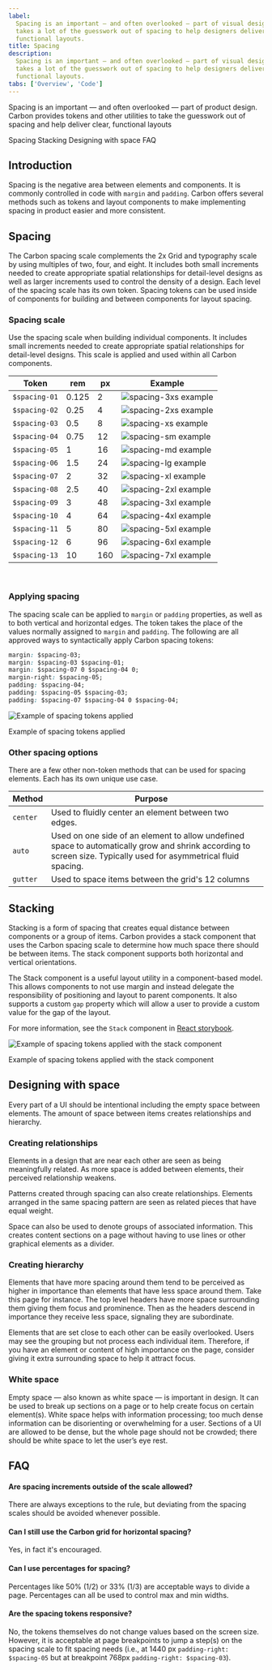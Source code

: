 ```yaml
---
label:
  Spacing is an important — and often overlooked — part of visual design. Carbon
  takes a lot of the guesswork out of spacing to help designers deliver clear,
  functional layouts.
title: Spacing
description:
  Spacing is an important — and often overlooked — part of visual design. Carbon
  takes a lot of the guesswork out of spacing to help designers deliver clear,
  functional layouts.
tabs: ['Overview', 'Code']
---
```


<PageDescription>

Spacing is an important — and often overlooked — part of product design. Carbon
provides tokens and other utilities to take the guesswork out of spacing and
help deliver clear, functional layouts

</PageDescription>

<AnchorLinks>

<AnchorLink>Spacing</AnchorLink>
<AnchorLink>Stacking</AnchorLink>
<AnchorLink>Designing with space</AnchorLink>
<AnchorLink>FAQ</AnchorLink>

</AnchorLinks>

## Introduction

Spacing is the negative area between elements and components. It is commonly
controlled in code with `margin` and `padding`. Carbon offers several methods
such as tokens and layout components to make implementing spacing in product
easier and more consistent.

## Spacing

The Carbon spacing scale complements the 2x Grid and typography scale by using
multiples of two, four, and eight. It includes both small increments needed to
create appropriate spatial relationships for detail-level designs as well as
larger increments used to control the density of a design. Each level of the
spacing scale has its own token. Spacing tokens can be used inside of components
for building and between components for layout spacing.

### Spacing scale

Use the spacing scale when building individual components. It includes small
increments needed to create appropriate spatial relationships for detail-level
designs. This scale is applied and used within all Carbon components.

<div className="spacing-table">

| Token         | rem   | px  | Example                                       |
| ------------- | ----- | --- | --------------------------------------------- |
| `$spacing-01` | 0.125 | 2   | ![spacing-3xs example](images/spacing-01.svg) |
| `$spacing-02` | 0.25  | 4   | ![spacing-2xs example](images/spacing-02.svg) |
| `$spacing-03` | 0.5   | 8   | ![spacing-xs example](images/spacing-03.svg)  |
| `$spacing-04` | 0.75  | 12  | ![spacing-sm example](images/spacing-04.svg)  |
| `$spacing-05` | 1     | 16  | ![spacing-md example](images/spacing-05.svg)  |
| `$spacing-06` | 1.5   | 24  | ![spacing-lg example](images/spacing-06.svg)  |
| `$spacing-07` | 2     | 32  | ![spacing-xl example](images/spacing-07.svg)  |
| `$spacing-08` | 2.5   | 40  | ![spacing-2xl example](images/spacing-08.svg) |
| `$spacing-09` | 3     | 48  | ![spacing-3xl example](images/spacing-09.svg) |
| `$spacing-10` | 4     | 64  | ![spacing-4xl example](images/spacing-10.svg) |
| `$spacing-11` | 5     | 80  | ![spacing-5xl example](images/spacing-11.svg) |
| `$spacing-12` | 6     | 96  | ![spacing-6xl example](images/spacing-12.svg) |
| `$spacing-13` | 10    | 160 | ![spacing-7xl example](images/spacing-13.svg) |

</div>

<br />

### Applying spacing

The spacing scale can be applied to `margin` or `padding` properties, as well as
to both vertical and horizontal edges. The token takes the place of the values
normally assigned to `margin` and `padding`. The following are all approved ways
to syntactically apply Carbon spacing tokens:

```css
margin: $spacing-03;
margin: $spacing-03 $spacing-01;
margin: $spacing-07 0 $spacing-04 0;
margin-right: $spacing-05;
padding: $spacing-04;
padding: $spacing-05 $spacing-03;
padding: $spacing-07 $spacing-04 0 $spacing-04;
```

<Row>
<Column colLg={8}>

![Example of spacing tokens applied](images/spacing-1_revised.png)

<Caption>Example of spacing tokens applied</Caption>

</Column>
</Row>

### Other spacing options

There are a few other non-token methods that can be used for spacing elements.
Each has its own unique use case.

| Method   | Purpose                                                                                                                                                           |     |
| -------- | ----------------------------------------------------------------------------------------------------------------------------------------------------------------- | --- |
| `center` | Used to fluidly center an element between two edges.                                                                                                              |     |
| `auto`   | Used on one side of an element to allow undefined space to automatically grow and shrink according to screen size. Typically used for asymmetrical fluid spacing. |     |
| `gutter` | Used to space items between the grid's 12 columns                                                                                                                 |     |

## Stacking

Stacking is a form of spacing that creates equal distance between components or
a group of items. Carbon provides a stack component that uses the Carbon spacing
scale to determine how much space there should be between items. The stack
component supports both horizontal and vertical orientations.

The Stack component is a useful layout utility in a component-based model. This
allows components to not use margin and instead delegate the responsibility of
positioning and layout to parent components. It also supports a custom `gap`
property which will allow a user to provide a custom value for the gap of the
layout.

For more information, see the `Stack` component in
[React storybook](https://react.carbondesignsystem.com/?path=/docs/layout-stack--overview).

<Row>
<Column colLg={8}>

![Example of spacing tokens applied with the stack component](images/spacing-stack.png)

<Caption>Example of spacing tokens applied with the stack component</Caption>

</Column>
</Row>

## Designing with space

Every part of a UI should be intentional including the empty space between
elements. The amount of space between items creates relationships and hierarchy.

### Creating relationships

Elements in a design that are near each other are seen as being meaningfully
related. As more space is added between elements, their perceived relationship
weakens.

Patterns created through spacing can also create relationships. Elements
arranged in the same spacing pattern are seen as related pieces that have equal
weight.

Space can also be used to denote groups of associated information. This creates
content sections on a page without having to use lines or other graphical
elements as a divider.

### Creating hierarchy

Elements that have more spacing around them tend to be perceived as higher in
importance than elements that have less space around them. Take this page for
instance. The top level headers have more space surrounding them giving them
focus and prominence. Then as the headers descend in importance they receive
less space, signaling they are subordinate.

Elements that are set close to each other can be easily overlooked. Users may
see the grouping but not process each individual item. Therefore, if you have an
element or content of high importance on the page, consider giving it extra
surrounding space to help it attract focus.

### White space

Empty space — also known as white space — is important in design. It can be used
to break up sections on a page or to help create focus on certain element(s).
White space helps with information processing; too much dense information can be
disorienting or overwhelming for a user. Sections of a UI are allowed to be
dense, but the whole page should not be crowded; there should be white space to
let the user’s eye rest.

## FAQ

#### Are spacing increments outside of the scale allowed?

There are always exceptions to the rule, but deviating from the spacing scales
should be avoided whenever possible.

#### Can I still use the Carbon grid for horizontal spacing?

Yes, in fact it's encouraged.

#### Can I use percentages for spacing?

Percentages like 50% (1/2) or 33% (1/3) are acceptable ways to divide a page.
Percentages can all be used to control max and min widths.

#### Are the spacing tokens responsive?

No, the tokens themselves do not change values based on the screen size.
However, it is acceptable at page breakpoints to jump a step(s) on the spacing
scale to fit spacing needs (i.e., at 1440 px `padding-right: $spacing-05` but at
breakpoint 768px `padding-right: $spacing-03`).
